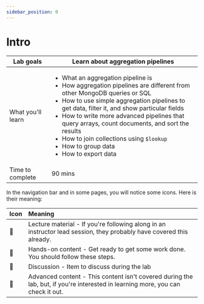 ```yaml
---
sidebar_position: 0
---
```


# Intro


|Lab goals|Learn about aggregation pipelines|
|-|-|
|What you'll learn| <ul><li>What an aggregation pipeline is</li><li>How aggregation pipelines are different from other MongoDB queries or SQL</li><li>How to use simple aggregation pipelines to get data, filter it, and show particular fields</li><li>How to write more advanced pipelines that query arrays, count documents, and sort the results</li><li>How to join collections using `$lookup`</li><li>How to group data</li><li>How to export data</li></ul>
|Time to complete|90 mins|

In the navigation bar and in some pages, you will notice some icons. Here is their meaning:

|Icon|Meaning|
|-|:-|
|📘|Lecture material - If you're following along in an instructor lead session, they probably have covered this already.|
|👐|Hands-on content - Get ready to get some work done. You should follow these steps.|
|💬|Discussion - Item to discuss during the lab|
|🦸|Advanced content - This content isn't covered during the lab, but, if you're interested in learning more, you can check it out.|
